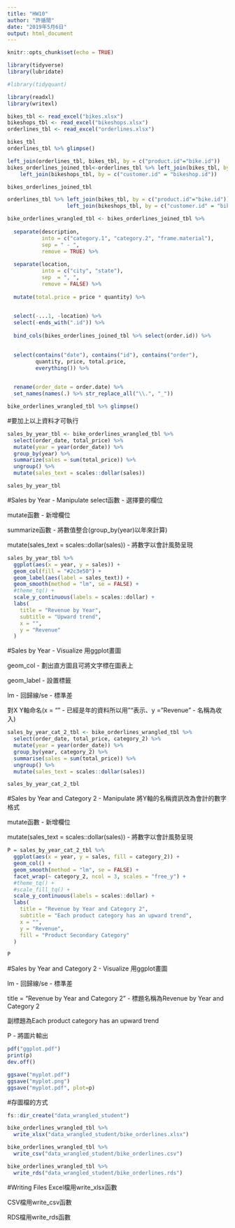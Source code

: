 ```yaml
---
title: "HW10"
author: "許循閒"
date: "2019年5月6日"
output: html_document
---
```


```r
knitr::opts_chunk$set(echo = TRUE)
```

```r
library(tidyverse)
library(lubridate)

#library(tidyquant)

library(readxl)
library(writexl)

bikes_tbl <- read_excel("bikes.xlsx")
bikeshops_tbl <- read_excel("bikeshops.xlsx")
orderlines_tbl <- read_excel("orderlines.xlsx")

bikes_tbl
orderlines_tbl %>% glimpse()

left_join(orderlines_tbl, bikes_tbl, by = c("product.id"="bike.id"))
bikes_orderlines_joined_tbl<-orderlines_tbl %>% left_join(bikes_tbl, by = c("product.id" = "bike.id")) %>% 
    left_join(bikeshops_tbl, by = c("customer.id" = "bikeshop.id"))

bikes_orderlines_joined_tbl

orderlines_tbl %>% left_join(bikes_tbl, by = c("product.id"="bike.id")) %>% 
                   left_join(bikeshops_tbl, by = c("customer.id" = "bikeshop.id"))

bike_orderlines_wrangled_tbl <- bikes_orderlines_joined_tbl %>%
  
  separate(description,
           into = c("category.1", "category.2", "frame.material"),
           sep = " - ",
           remove = TRUE) %>%
  
  separate(location,
           into = c("city", "state"),
           sep  = ", ",
           remove = FALSE) %>%
  
  mutate(total.price = price * quantity) %>%
  

  select(-...1, -location) %>%
  select(-ends_with(".id")) %>%
  
  bind_cols(bikes_orderlines_joined_tbl %>% select(order.id)) %>%
  

  select(contains("date"), contains("id"), contains("order"),
         quantity, price, total.price,
         everything()) %>%
  

  rename(order_date = order.date) %>%
  set_names(names(.) %>% str_replace_all("\\.", "_")) 

bike_orderlines_wrangled_tbl %>% glimpse()
```
#要加上以上資料才可執行

```r
sales_by_year_tbl <- bike_orderlines_wrangled_tbl %>%
  select(order_date, total_price) %>%
  mutate(year = year(order_date)) %>%
  group_by(year) %>%
  summarize(sales = sum(total_price)) %>%
  ungroup() %>%
  mutate(sales_text = scales::dollar(sales))

sales_by_year_tbl
```
#Sales by Year - Manipulate
select函數 - 選擇要的欄位

mutate函數 - 新增欄位

summarize函數 - 將數值整合(group_by(year)以年來計算)

mutate(sales_text = scales::dollar(sales)) - 將數字以會計風勢呈現

```r
sales_by_year_tbl %>%
  ggplot(aes(x = year, y = sales)) +
  geom_col(fill = "#2c3e50") +
  geom_label(aes(label = sales_text)) +
  geom_smooth(method = "lm", se = FALSE) +
  #theme_tq() +
  scale_y_continuous(labels = scales::dollar) +
  labs(
    title = "Revenue by Year",
    subtitle = "Upward trend",
    x = "",
    y = "Revenue"
  )
```
#Sales by Year - Visualize
用ggplot畫圖

geom_col - 劃出直方圖且可將文字標在圖表上

geom_label - 設置標籤

lm - 回歸線/se - 標準差

對X Y軸命名(x = "" - 已經是年的資料所以用""表示、y = "Revenue" - 名稱為收入)

```r
sales_by_year_cat_2_tbl <- bike_orderlines_wrangled_tbl %>%
  select(order_date, total_price, category_2) %>%
  mutate(year = year(order_date)) %>%
  group_by(year, category_2) %>%
  summarise(sales = sum(total_price)) %>%
  ungroup() %>%
  mutate(sales_text = scales::dollar(sales))

sales_by_year_cat_2_tbl
```
#Sales by Year and Category 2 - Manipulate
將Y軸的名稱資訊改為會計的數字格式

mutate函數 - 新增欄位

mutate(sales_text = scales::dollar(sales)) - 將數字以會計風勢呈現

```r
P = sales_by_year_cat_2_tbl %>%
  ggplot(aes(x = year, y = sales, fill = category_2)) +
  geom_col() +
  geom_smooth(method = "lm", se = FALSE) +
  facet_wrap(~ category_2, ncol = 3, scales = "free_y") +
  #theme_tq() +
  #scale_fill_tq() +
  scale_y_continuous(labels = scales::dollar) +
  labs(
    title = "Revenue by Year and Category 2",
    subtitle = "Each product category has an upward trend",
    x = "",
    y = "Revenue",
    fill = "Product Secondary Category"
  )

P
```
#Sales by Year and Category 2 - Visualize
用ggplot畫圖

lm - 回歸線/se - 標準差

title = "Revenue by Year and Category 2" - 標題名稱為Revenue by Year and Category 2

副標題為Each product category has an upward trend

P - 將圖片輸出

```r
pdf("ggplot.pdf")
print(p)
dev.off()

ggsave("myplot.pdf")
ggsave("myplot.png")
ggsave("myplot.pdf", plot=p)
```
#存圖檔的方式

```r
fs::dir_create("data_wrangled_student")

bike_orderlines_wrangled_tbl %>%
  write_xlsx("data_wrangled_student/bike_orderlines.xlsx")

bike_orderlines_wrangled_tbl %>%
  write_csv("data_wrangled_student/bike_orderlines.csv")

bike_orderlines_wrangled_tbl %>%
  write_rds("data_wrangled_student/bike_orderlines.rds")
```
#Writing Files
Excel檔用write_xlsx函數

CSV檔用write_csv函數

RDS檔用write_rds函數









